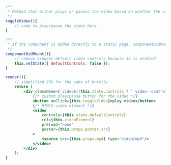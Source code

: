```jsx
/**
 * Method that either plays or pauses the video based on whether the video is currently paused.
 */
toggleVideo(){
	// code to play/pause the video here
}

/**
 * If the component is added directly to a static page, componentDidMount() is called on page load.
 */
componentDidMount(){
	// remove browser-default video controls because JS is enabled
	this.setState({ defaultControls: false });
}

render(){
	// simplified JSX for the sake of brevity
	return (
		<div className={`video${!this.state.controls ? ' video--controls-hidden' : ''}`}>
			{/* custom play/pause button for the video */}
			<button onClick={this.toggleVideo}>play video</button>
			{/* HTML5 video element */}
			<video
				controls={this.state.defaultControls}
				ref={this.videoElement}
				preload="none"
				poster={this.props.poster.src}
			>
				<source src={this.props.mp4} type="video/mp4"/>
			</video>
		</div>
	);
}
```
